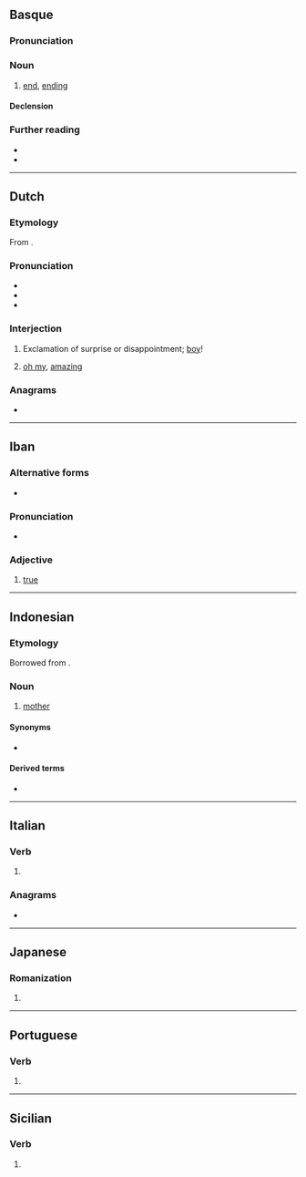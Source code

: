 {{also|amaí}}
==Basque==

===Pronunciation===
{{eu-IPA}}

===Noun===
{{eu-noun|in}}

# [[end]], [[ending]]

====Declension====
{{eu-decl-inanim}}

===Further reading===
* {{R:EH}}
* {{R:OEH}}

----

==Dutch==

===Etymology===
From {{der|nl|en|oh my}}.

===Pronunciation===
* {{IPA|nl|/aːˈmɑi̯/}}
* {{audio|nl|Nl-amai.ogg|Audio}}
* {{hyphenation|nl|amai}}

===Interjection===
{{head|nl|interjection}}

# {{lb|nl|Belgium}} Exclamation of surprise or disappointment; [[boy]]!
#: {{ux|nl|'''Amai''', [[wat|wa']][[een|ne]] [[klap]]!|'''[[jee|Jee]]''', what a [[punch]] (or [[thunderstroke]])|inline=1}}
#: {{ux|nl|Wa'ne [[stoot]], '''amai'''!|What a [[blunder]], '''gosh'''!|inline=1}}
# {{lb|nl|Belgium}} [[oh my]], [[amazing]]
#: {{ux|nl|'''Amai''', da'ziet er goed uit!|'''Oh my''', that is looking good!|inline=1}}

===Anagrams===
* {{l|nl|maai}}

----

==Iban==

===Alternative forms===
* {{alt|iba|amat}}

===Pronunciation===
* {{IPA|iba|/amai/}}

===Adjective===
{{head|iba|adjective}}

# [[true]]
#: {{usex|iba|'''Amai''', aku bisi meda iya.|It's '''true''', I have seen him.}}

----

==Indonesian==

===Etymology===
Borrowed from {{bor|id|min|amai}}.

===Noun===
{{id-noun}}

# [[mother]]

====Synonyms====
* {{l|id|ibu}}

====Derived terms====
* {{l|id|amai-amai}}

----

==Italian==

===Verb===
{{head|it|verb form}}

# {{inflection of|it|amare||1|s|phis}}

===Anagrams===
* {{anagrams|it|a=aaim|amia}}

----

==Japanese==

===Romanization===
{{ja-romaji}}

# {{ja-romanization of|あまい}}

----

==Portuguese==

===Verb===
{{head|pt|verb form}}

# {{pt-verb-form-of|amar}}

----

==Sicilian==

===Verb===
{{head|scn|verb form}}

# {{inflection of|scn|amari||1|s|pret|act|ind}}